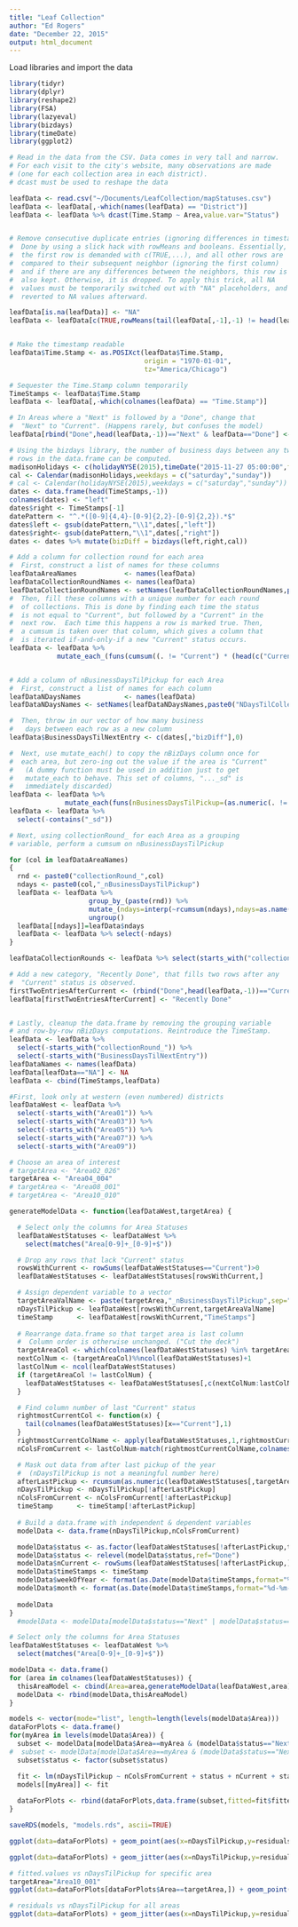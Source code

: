 ```yaml
---
title: "Leaf Collection"
author: "Ed Rogers"
date: "December 22, 2015"
output: html_document
---
```



Load libraries and import the data
```r
library(tidyr)
library(dplyr)
library(reshape2)
library(FSA)
library(lazyeval)
library(bizdays)
library(timeDate)
library(ggplot2)

# Read in the data from the CSV. Data comes in very tall and narrow.
# For each visit to the city's website, many observations are made
# (one for each collection area in each district). 
# dcast must be used to reshape the data

leafData <- read.csv("~/Documents/LeafCollection/mapStatuses.csv")
leafData <- leafData[,-which(names(leafData) == "District")]
leafData <- leafData %>% dcast(Time.Stamp ~ Area,value.var="Status")


# Remove consecutive duplicate entries (ignoring differences in timestamp)
#  Done by using a slick hack with rowMeans and booleans. Essentially,
#  the first row is demanded with c(TRUE,...), and all other rows are 
#  compared to their subsequent neighbor (ignoring the first column)
#  and if there are any differences between the neighbors, this row is
#  also kept. Otherwise, it is dropped. To apply this trick, all NA 
#  values must be temporarily switched out with "NA" placeholders, and
#  reverted to NA values afterward.

leafData[is.na(leafData)] <- "NA"
leafData <- leafData[c(TRUE,rowMeans(tail(leafData[,-1],-1) != head(leafData[,-1],-1))>0),]


# Make the timestamp readable
leafData$Time.Stamp <- as.POSIXct(leafData$Time.Stamp,
                                  origin = "1970-01-01",
                                  tz="America/Chicago")

# Sequester the Time.Stamp column temporarily
TimeStamps <- leafData$Time.Stamp
leafData <- leafData[,-which(colnames(leafData) == "Time.Stamp")]

# In Areas where a "Next" is followed by a "Done", change that 
#  "Next" to "Current". (Happens rarely, but confuses the model)
leafData[rbind("Done",head(leafData,-1))=="Next" & leafData=="Done"] <- "Current"

# Using the bizdays library, the number of business days between any two
# rows in the data.frame can be computed.
madisonHolidays <- c(holidayNYSE(2015),timeDate("2015-11-27 05:00:00",format="%Y-%m-%d %H:%M:%S",FinCenter = "NewYork"))
cal <- Calendar(madisonHolidays,weekdays = c("saturday","sunday"))
# cal <- Calendar(holidayNYSE(2015),weekdays = c("saturday","sunday"))
dates <- data.frame(head(TimeStamps,-1))
colnames(dates) <- "left"
dates$right <- TimeStamps[-1]
datePattern <- "^.*([0-9]{4,4}-[0-9]{2,2}-[0-9]{2,2}).*$"
dates$left <- gsub(datePattern,"\\1",dates[,"left"])
dates$right<- gsub(datePattern,"\\1",dates[,"right"])
dates <- dates %>% mutate(bizDiff = bizdays(left,right,cal))

# Add a column for collection round for each area
#  First, construct a list of names for these columns
leafDataAreaNames            <- names(leafData)
leafDataCollectionRoundNames <- names(leafData)
leafDataCollectionRoundNames <- setNames(leafDataCollectionRoundNames,paste0("collectionRound_",leafDataAreaNames))
#  Then, fill these columns with a unique number for each round
#  of collections. This is done by finding each time the status
#  is not equal to "Current", but followed by a "Current" in the
#  next row.  Each time this happens a row is marked true. Then,
#  a cumsum is taken over that column, which gives a column that
#  is iterated if-and-only-if a new "Current" status occurs.
leafData <- leafData %>% 
            mutate_each_(funs(cumsum((. != "Current") * (head(c("Current",.),-1) == "Current"))),leafDataCollectionRoundNames) 


# Add a column of nBusinessDaysTilPickup for each Area
#  First, construct a list of names for each column
leafDataNDaysNames           <- names(leafData)
leafDataNDaysNames <- setNames(leafDataNDaysNames,paste0("NDaysTilCollection_",leafDataAreaNames))

#  Then, throw in our vector of how many business
#   days between each row as a new column
leafData$BusinessDaysTilNextEntry <- c(dates[,"bizDiff"],0)

#  Next, use mutate_each() to copy the nBizDays column once for
#  each area, but zero-ing out the value if the area is "Current"
#   (A dummy function must be used in addition just to get 
#   mutate_each to behave. This set of columns, "..._sd" is
#   immediately discarded)
leafData <- leafData %>%
              mutate_each(funs(nBusinessDaysTilPickup=(as.numeric(. != "Current")*BusinessDaysTilNextEntry),sd=is.na),starts_with("Area"))
leafData <- leafData %>%
  select(-contains("_sd"))

# Next, using collectionRound_ for each Area as a grouping
# variable, perform a cumsum on nBusinessDaysTilPickup

for (col in leafDataAreaNames)
{
  rnd <- paste0("collectionRound_",col)
  ndays <- paste0(col,"_nBusinessDaysTilPickup")
  leafData <- leafData %>%
                    group_by_(paste(rnd)) %>%
                    mutate_(ndays=interp(~rcumsum(ndays),ndays=as.name(ndays))) %>%
                    ungroup()
  leafData[[ndays]]=leafData$ndays
  leafData <- leafData %>% select(-ndays)
}

leafDataCollectionRounds <- leafData %>% select(starts_with("collectionRound_"))

# Add a new category, "Recently Done", that fills two rows after any
#  "Current" status is observed.
firstTwoEntriesAfterCurrent <- (rbind("Done",head(leafData,-1))=="Current" | rbind("Done","Done",head(leafData,-2))=="Current") & leafData!="Current"
leafData[firstTwoEntriesAfterCurrent] <- "Recently Done"


# Lastly, cleanup the data.frame by removing the grouping variable
# and row-by-row nBizDays computations. Reintroduce the TimeStamp.
leafData <- leafData %>% 
  select(-starts_with("collectionRound_")) %>%
  select(-starts_with("BusinessDaysTilNextEntry"))
leafDataNames <- names(leafData)
leafData[leafData=="NA"] <- NA
leafData <- cbind(TimeStamps,leafData)

```

```r
#First, look only at western (even numbered) districts
leafDataWest <- leafData %>%
  select(-starts_with("Area01")) %>%
  select(-starts_with("Area03")) %>%
  select(-starts_with("Area05")) %>%
  select(-starts_with("Area07")) %>%
  select(-starts_with("Area09"))

# Choose an area of interest
# targetArea <- "Area02_026"
targetArea <- "Area04_004"
# targetArea <- "Area08_001"
# targetArea <- "Area10_010"

generateModelData <- function(leafDataWest,targetArea) {

  # Select only the columns for Area Statuses
  leafDataWestStatuses <- leafDataWest %>%
    select(matches("Area[0-9]+_[0-9]+$"))

  # Drop any rows that lack "Current" status
  rowsWithCurrent <- rowSums(leafDataWestStatuses=="Current")>0
  leafDataWestStatuses <- leafDataWestStatuses[rowsWithCurrent,]

  # Assign dependent variable to a vector
  targetAreaValName <- paste(targetArea,"_nBusinessDaysTilPickup",sep="")
  nDaysTilPickup <- leafDataWest[rowsWithCurrent,targetAreaValName]
  timeStamp      <- leafDataWest[rowsWithCurrent,"TimeStamps"]
  
  # Rearrange data.frame so that target area is last column
  #  Column order is otherwise unchanged. ("Cut the deck")
  targetAreaCol <- which(colnames(leafDataWestStatuses) %in% targetArea)
  nextColNum <- (targetAreaCol)%%ncol(leafDataWestStatuses)+1
  lastColNum <- ncol(leafDataWestStatuses)
  if (targetAreaCol != lastColNum) {
    leafDataWestStatuses <- leafDataWestStatuses[,c(nextColNum:lastColNum,1:targetAreaCol)]
  }

  # Find column number of last "Current" status
  rightmostCurrentCol <- function(x) {
    tail(colnames(leafDataWestStatuses)[x=="Current"],1)
  }
  rightmostCurrentColName <- apply(leafDataWestStatuses,1,rightmostCurrentCol)
  nColsFromCurrent <- lastColNum-match(rightmostCurrentColName,colnames(leafDataWestStatuses))

  # Mask out data from after last pickup of the year
  #  (nDaysTilPickup is not a meaningful number here)
  afterLastPickup <- rcumsum(as.numeric(leafDataWestStatuses[,targetArea]=="Current"))==0
  nDaysTilPickup <- nDaysTilPickup[!afterLastPickup]
  nColsFromCurrent <- nColsFromCurrent[!afterLastPickup]
  timeStamp      <- timeStamp[!afterLastPickup]
  
  # Build a data.frame with independent & dependent variables
  modelData <- data.frame(nDaysTilPickup,nColsFromCurrent)

  modelData$status <- as.factor(leafDataWestStatuses[!afterLastPickup,targetArea])
  modelData$status <- relevel(modelData$status,ref="Done")
  modelData$nCurrent <- rowSums(leafDataWestStatuses[!afterLastPickup,]=="Current")
  modelData$timeStamps <- timeStamp
  modelData$weekOfYear <- format(as.Date(modelData$timeStamps,format="%d-%m-%Y"),"%W")
  modelData$month <- format(as.Date(modelData$timeStamps,format="%d-%m-%Y"),"%m")
  
  modelData
}
  #modelData <- modelData[modelData$status=="Next" | modelData$status=="Done" | modelData$status=="Current",]

# Select only the columns for Area Statuses
leafDataWestStatuses <- leafDataWest %>%
  select(matches("Area[0-9]+_[0-9]+$"))

modelData <- data.frame()
for (area in colnames(leafDataWestStatuses)) {
  thisAreaModel <- cbind(Area=area,generateModelData(leafDataWest,area))
  modelData <- rbind(modelData,thisAreaModel)
}

models <- vector(mode="list", length=length(levels(modelData$Area)))
dataForPlots <- data.frame()
for(myArea in levels(modelData$Area)) {
  subset <- modelData[modelData$Area==myArea & (modelData$status=="Next" | modelData$status=="Done" | modelData$status=="Current"),]
#  subset <- modelData[modelData$Area==myArea & (modelData$status=="Next" | modelData$status=="Done" | modelData$status=="Current"),c("nDaysTilPickup","nColsFromCurrent","status","nCurrent")]
  subset$status <- factor(subset$status)

  fit <- lm(nDaysTilPickup ~ nColsFromCurrent + status + nCurrent + status*nCurrent, data=subset)
  models[[myArea]] <- fit
  
  dataForPlots <- rbind(dataForPlots,data.frame(subset,fitted=fit$fitted.values,residuals=fit$residuals))
}

saveRDS(models, "models.rds", ascii=TRUE)
```

```r
ggplot(data=dataForPlots) + geom_point(aes(x=nDaysTilPickup,y=residuals,colour=month),size=4,alpha=0.6)

ggplot(data=dataForPlots) + geom_jitter(aes(x=nDaysTilPickup,y=residuals,colour=weekOfYear),size=4)

# fitted.values vs nDaysTilPickup for specific area
targetArea="Area10_001"
ggplot(data=dataForPlots[dataForPlots$Area==targetArea,]) + geom_point(aes(x=nDaysTilPickup,y=models[[targetArea]]$fitted.values,colour=status),size=3)

# residuals vs nDaysTilPickup for all areas
ggplot(data=dataForPlots) + geom_jitter(aes(x=nDaysTilPickup,y=residuals,colour=status),size=5,alpha=0.3)
```
